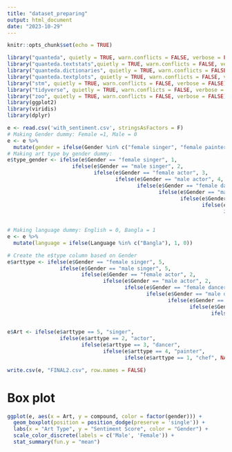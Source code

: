 ```yaml
---
title: "dataset_preparing"
output: html_document
date: "2023-10-29"
---
```


```r
knitr::opts_chunk$set(echo = TRUE)
```

```r
library("quanteda", quietly = TRUE, warn.conflicts = FALSE, verbose = FALSE)
library("quanteda.textstats",quietly = TRUE, warn.conflicts = FALSE, verbose = FALSE)
library("quanteda.dictionaries", quietly = TRUE, warn.conflicts = FALSE, verbose = FALSE)
library("quanteda.textplots", quietly = TRUE, warn.conflicts = FALSE, verbose = FALSE)
library("stm", quietly = TRUE, warn.conflicts = FALSE, verbose = FALSE)
library("tidyverse", quietly = TRUE, warn.conflicts = FALSE, verbose = FALSE)
library("zoo", quietly = TRUE, warn.conflicts = FALSE, verbose = FALSE)
library(ggplot2)
library(viridis)
library(dplyr)
```

```r
e <- read.csv('with_sentiment.csv', stringsAsFactors = F)
# Making Gender dummy: Female =1, Male = 0
e <- e %>%
  mutate(gender = ifelse(Gender %in% c("female singer", "female painter", "female dancer", "female chef", "female actor"), 1, 0))
# Making art type by gender dummy:
e$type_gender <- ifelse(e$Gender == "female singer", 1,
                     ifelse(e$Gender == "male singer", 2,
                            ifelse(e$Gender == "female actor", 3, 
                                   ifelse(e$Gender == "male actor", 4, 
                                          ifelse(e$Gender == "female dancer", 5, 
                                                 ifelse(e$Gender == "male dancer", 6,
                                                        ifelse(e$Gender == "female painter", 7,
                                                               ifelse(e$Gender == "male painter", 8,
                                                                      ifelse(e$Gender == "female chef", 9,
                                                                             ifelse(e$Gender == "male chef", 10, NA))))))))))

# Making language dummy: English = 0, Bangla = 1
e <- e %>%
  mutate(language = ifelse(Language %in% c("Bangla"), 1, 0))

# Create the e$type column based on Gender
e$arttype <- ifelse(e$Gender == "female singer", 5,
                 ifelse(e$Gender == "male singer", 5,
                        ifelse(e$Gender == "female actor", 2, 
                               ifelse(e$Gender == "male actor", 2, 
                                      ifelse(e$Gender == "female dancer", 3, 
                                             ifelse(e$Gender == "male dancer", 3,
                                                    ifelse(e$Gender == "female painter", 4,
                                                           ifelse(e$Gender == "male painter", 4,
                                                                  ifelse(e$Gender == "female chef", 1,
                                                                         ifelse(e$Gender == "male chef", 1, NA))))))))))

e$Art <- ifelse(e$arttype == 5, "singer",
                 ifelse(e$arttype == 2, "actor",
                        ifelse(e$arttype == 3, "dancer", 
                               ifelse(e$arttype == 4, "painter", 
                                      ifelse(e$arttype == 1, "chef", NA)))))

write.csv(e, "FINAL2.csv", row.names = FALSE)
```

# Box plot
```r
ggplot(e, aes(x = Art, y = compound, color = factor(gender))) +
  geom_boxplot(position = position_dodge(preserve = 'single')) +
  labs(x = "Art Type", y = "Sentiment Score", color = "Gender") + 
  scale_color_discrete(labels = c('Male', 'Female')) + 
  stat_summary(fun.y = "mean")
```

